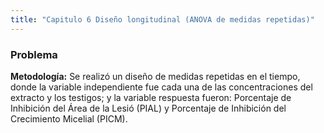 ```yaml
---
title: "Capitulo 6 Diseño longitudinal (ANOVA de medidas repetidas)"
---
```


### Problema

::: callout-important
**Metodología:** Se realizó un diseño de medidas repetidas en el tiempo, donde la variable independiente fue cada una de las concentraciones del extracto y los testigos; y la variable respuesta fueron: Porcentaje de Inhibición del Área de la Lesió (PIAL) y Porcentaje de Inhibición del Crecimiento Micelial (PICM).
:::
